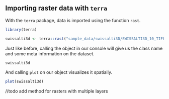 ## Importing raster data with `terra` 


With the `terra` package, data is imported using the function `rast`. 

```r
library(terra)

swissalti3d <- terra::rast("sample_data/swissalti3D/SWISSALTI3D_10_TIFF_CHLV95_LN02_2600_1196.tif")

```

Just like before, calling the object in our console will give us the class name and some meta information on the dataset. 

```r
swissalti3d
```

And calling  `plot` on our object visualizes it spatially. 

```r
plot(swissalti3d)
```


//todo add method for rasters with multiple layers